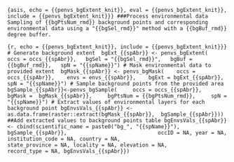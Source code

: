 ```{asis, echo = {{penvs_bgExtent_knit}}, eval = {{penvs_bgExtent_knit}}, include = {{penvs_bgExtent_knit}}}
###Process environmental data
Sampling of {{bgPtsNum_rmd}} background points and corresponding environmental data using a "{{bgSel_rmd}}" method with a {{bgBuf_rmd}} degree buffer.
```

```{r, echo = {{penvs_bgExtent_knit}}, include = {{penvs_bgExtent_knit}}}
# Generate background extent 
bgExt_{{spAbr}} <- penvs_bgExtent(
  occs = occs_{{spAbr}},
  bgSel = "{{bgSel_rmd}}",
  bgBuf = {{bgBuf_rmd}},
  spN = "{{spName}}")
# Mask environmental data to provided extent
 bgMask_{{spAbr}} <- penvs_bgMask(
   occs = occs_{{spAbr}},
   envs = envs_{{spAbr}},
   bgExt = bgExt_{{spAbr}},
   spN = "{{spName}}")
# Sample background points from the provided area
   bgSample_{{spAbr}}<-penvs_bgSample(
    occs = occs_{{spAbr}},
    bgMask =  bgMask_{{spAbr}},
    bgPtsNum = {{bgPtsNum_rmd}},
    spN = "{{spName}}")
# Extract values of environmental layers for each background point
bgEnvsVals_{{spAbr}} <- as.data.frame(raster::extract(bgMask_{{spAbr}},  bgSample_{{spAbr}}))
##Add extracted values to background points table
bgEnvsVals_{{spAbr}} <- cbind(scientific_name = paste0("bg_", "{{spName}}"), bgSample_{{spAbr}},
                            occID = NA, year = NA, institution_code = NA, country = NA,
                            state_province = NA, locality = NA, elevation = NA,
                            record_type = NA, bgEnvsVals_{{spAbr}})
```

